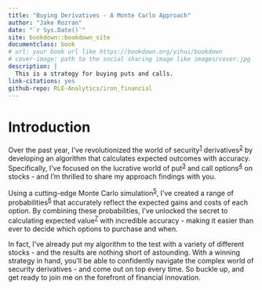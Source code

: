 ```yaml
--- 
title: "Buying Derivatives - A Monte Carlo Approach"
author: "Jake Rozran"
date: "`r Sys.Date()`"
site: bookdown::bookdown_site
documentclass: book
# url: your book url like https://bookdown.org/yihui/bookdown
# cover-image: path to the social sharing image like images/cover.jpg
description: |
  This is a strategy for buying puts and calls.
link-citations: yes
github-repo: RLE-Analytics/iron_financial
---
```


# Introduction {#intro}

Over the past year, I've revolutionized the world of security^[1](#def)^ 
derivatives^[2](#def)^ by developing an algorithm that calculates expected 
outcomes with accuracy. Specifically, I've focused on the lucrative world of 
put^[3](#def)^ and call options^[4](#def)^ on stocks - and I'm thrilled to share 
my approach findings with you.

Using a cutting-edge Monte Carlo simulation^[5](#def)^, I've created a range of 
probabilities^[6](#def)^ that accurately reflect the expected gains and costs of 
each option. By combining these probabilities, I've unlocked the secret to 
calculating expected value^[7](#def)^ with incredible accuracy - making it 
easier than ever to decide which options to purchase and when.

In fact, I've already put my algorithm to the test with a variety of different 
stocks - and the results are nothing short of astounding. With a winning 
strategy in hand, you'll be able to confidently navigate the complex world of 
security derivatives - and come out on top every time. So buckle up, and get 
ready to join me on the forefront of financial innovation.